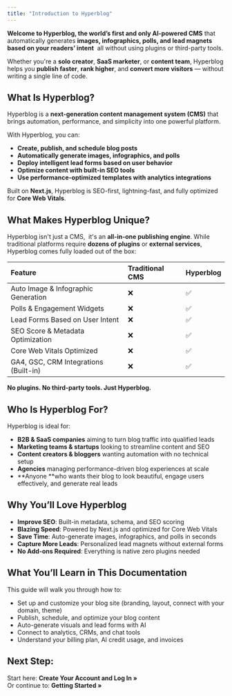 ```yaml
---
title: "Introduction to Hyperblog"
---
```


**Welcome to Hyperblog, the world’s first and only AI-powered CMS** that automatically generates **images, infographics, polls, and lead magnets based on your readers’ intent**  all without using plugins or third-party tools.

Whether you're a **solo creator**, **SaaS marketer**, or **content team**, Hyperblog helps you **publish faster**, **rank higher**, and **convert more visitors** — without writing a single line of code.

## **What Is Hyperblog?**

Hyperblog is a **next-generation content management system (CMS)** that brings automation, performance, and simplicity into one powerful platform.

With Hyperblog, you can:

- **Create, publish, and schedule blog posts**
- **Automatically generate images, infographics, and polls**
- **Deploy intelligent lead forms based on user behavior**
- **Optimize content with built-in SEO tools**
- **Use performance-optimized templates with analytics integrations**

Built on **Next.js**, Hyperblog is SEO-first, lightning-fast, and fully optimized for **Core Web Vitals**.

## **What Makes Hyperblog Unique?**

Hyperblog isn't just a CMS,  it's an **all-in-one publishing engine**. While traditional platforms require **dozens of plugins** or **external services**, Hyperblog comes fully loaded out of the box:

| **Feature**                           | **Traditional CMS** | **Hyperblog** |
| :------------------------------------ | :------------------ | :------------ |
| Auto Image & Infographic Generation   | ❌                   | ✅             |
| Polls & Engagement Widgets            | ❌                   | ✅             |
| Lead Forms Based on User Intent       | ❌                   | ✅             |
| SEO Score & Metadata Optimization     | ❌                   | ✅             |
| Core Web Vitals Optimized             | ❌                   | ✅             |
| GA4, GSC, CRM Integrations (Built-in) | ❌                   | ✅             |

**No plugins. No third-party tools. Just Hyperblog.**

## **Who Is Hyperblog For?**

Hyperblog is ideal for:

- **B2B & SaaS companies** aiming to turn blog traffic into qualified leads
- **Marketing teams & startups** looking to streamline content and SEO
- **Content creators & bloggers** wanting automation with no technical setup
- **Agencies** managing performance-driven blog experiences at scale
- \*\*Anyone \*\*who wants their blog to look beautiful, engage users effectively, and generate real leads

## **Why You’ll Love Hyperblog**

- **Improve SEO**: Built-in metadata, schema, and SEO scoring
- **Blazing Speed**: Powered by Next.js and optimized for Core Web Vitals
- **Save Time**: Auto-generate images, infographics, and polls in seconds
- **Capture More Leads**: Personalized lead magnets without external forms
- **No Add-ons Required**: Everything is native zero plugins needed

## **What You’ll Learn in This Documentation**

This guide will walk you through how to:

- Set up and customize your blog site (branding, layout, connect with your domain, theme)
- Publish, schedule, and optimize your blog content
- Auto-generate visuals and lead forms with AI
- Connect to analytics, CRMs, and chat tools
- Understand your billing plan, AI credit usage, and invoices

## **Next Step:**

Start here: **Create Your Account and Log In »**\
Or continue to: **Getting Started »**